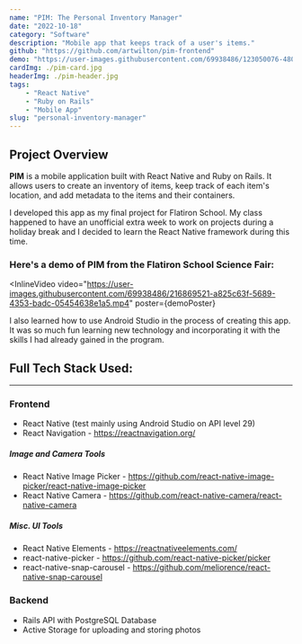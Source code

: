 ```yaml
---
name: "PIM: The Personal Inventory Manager"
date: "2022-10-18"
category: "Software"
description: "Mobile app that keeps track of a user's items."
github: "https://github.com/artwilton/pim-frontend"
demo: "https://user-images.githubusercontent.com/69938486/123050076-4805de80-d3ce-11eb-8096-1c391b3d1b9d.mp4"
cardImg: ./pim-card.jpg
headerImg: ./pim-header.jpg
tags:
    - "React Native"
    - "Ruby on Rails"
    - "Mobile App"
slug: "personal-inventory-manager"
---
```



## Project Overview

**PIM** is a mobile application built with React Native and Ruby on Rails. It allows users to create an inventory of items, keep track of each item's location, and add metadata to the items and their containers.

I developed this app as my final project for Flatiron School. My class happened to have an unofficial extra week to work on projects during a holiday break and I decided to learn the React Native framework during this time.

### Here's a demo of PIM from the Flatiron School Science Fair:

<InlineVideo
  video="https://user-images.githubusercontent.com/69938486/216869521-a825c63f-5689-4353-badc-05454638e1a5.mp4"
  poster={demoPoster}
>
</InlineVideo>

I also learned how to use Android Studio in the process of creating this app. It was so much fun learning new technology and incorporating it with the skills I had already gained in the program.

## Full Tech Stack Used:

---

### Frontend
- React Native (test mainly using Android Studio on API level 29)
- React Navigation - https://reactnavigation.org/

##### Image and Camera Tools
- React Native Image Picker - https://github.com/react-native-image-picker/react-native-image-picker
- React Native Camera - https://github.com/react-native-camera/react-native-camera

##### Misc. UI Tools
- React Native Elements - https://reactnativeelements.com/
- react-native-picker - https://github.com/react-native-picker/picker
- react-native-snap-carousel - https://github.com/meliorence/react-native-snap-carousel

### Backend
- Rails API with PostgreSQL Database
- Active Storage for uploading and storing photos